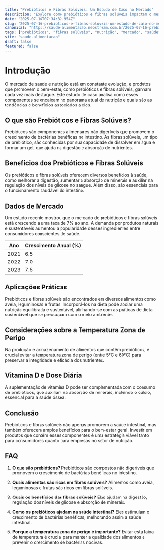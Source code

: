 ```yaml
---
title: "Prebióticos e Fibras Solúveis: Um Estudo de Caso no Mercado"
description: "Explore como prebióticos e fibras solúveis impactam o mercado de nutrição, abordando benefícios, dados e tendências."
date: "2025-07-16T07:34:32.954Z"
slug: "2025-07-16-prebioticos-e-fibras-soluveis-um-estudo-de-caso-no-mercado"
canonical: "https://saude-alimentacao.neostream.com.br/2025-07-16-prebioticos-e-fibras-soluveis-um-estudo-de-caso-no-mercado"
tags: ["prebióticos", "fibras solúveis", "nutrição", "mercado", "saúde"]
site: "saude-alimentacao"
draft: false
featured: false
---
```


# Introdução
O mercado de saúde e nutrição está em constante evolução, e produtos que promovem o bem-estar, como prebióticos e fibras solúveis, ganham cada vez mais destaque. Este estudo de caso analisa como esses componentes se encaixam no panorama atual de nutrição e quais são as tendências e benefícios associados a eles.

## O que são Prebióticos e Fibras Solúveis?
Prebióticos são componentes alimentares não digeríveis que promovem o crescimento de bactérias benéficas no intestino. As fibras solúveis, um tipo de prebiótico, são conhecidas por sua capacidade de dissolver em água e formar um gel, que ajuda na digestão e absorção de nutrientes.

## Benefícios dos Prebióticos e Fibras Solúveis
Os prebióticos e fibras solúveis oferecem diversos benefícios à saúde, como melhorar a digestão, aumentar a absorção de minerais e auxiliar na regulação dos níveis de glicose no sangue. Além disso, são essenciais para o funcionamento saudável do intestino.

## Dados de Mercado
Um estudo recente mostrou que o mercado de prebióticos e fibras solúveis está crescendo a uma taxa de 7% ao ano. A demanda por produtos naturais e sustentáveis aumentou a popularidade desses ingredientes entre consumidores conscientes de saúde.

| Ano | Crescimento Anual (%) |
|-----|-----------------------|
| 2021 | 6.5                   |
| 2022 | 7.0                   |
| 2023 | 7.5                   |

## Aplicações Práticas
Prebióticos e fibras solúveis são encontrados em diversos alimentos como aveia, leguminosas e frutas. Incorporá-los na dieta pode apoiar uma nutrição equilibrada e sustentável, alinhando-se com as práticas de dieta sustentável que se preocupam com o meio ambiente.

## Considerações sobre a Temperatura Zona de Perigo
Na produção e armazenamento de alimentos que contêm prebióticos, é crucial evitar a temperatura zona de perigo (entre 5°C e 60°C) para preservar a integridade e eficácia dos nutrientes.

## Vitamina D e Dose Diária
A suplementação de vitamina D pode ser complementada com o consumo de prebióticos, que auxiliam na absorção de minerais, incluindo o cálcio, essencial para a saúde óssea.

## Conclusão
Prebióticos e fibras solúveis não apenas promovem a saúde intestinal, mas também oferecem amplos benefícios para o bem-estar geral. Investir em produtos que contêm esses componentes é uma estratégia viável tanto para consumidores quanto para empresas no setor de nutrição.

## FAQ

1. **O que são prebióticos?**
   Prebióticos são compostos não digeríveis que promovem o crescimento de bactérias benéficas no intestino.

2. **Quais alimentos são ricos em fibras solúveis?**
   Alimentos como aveia, leguminosas e frutas são ricos em fibras solúveis.

3. **Quais os benefícios das fibras solúveis?**
   Elas ajudam na digestão, regulação dos níveis de glicose e absorção de minerais.

4. **Como os prebióticos ajudam na saúde intestinal?**
   Eles estimulam o crescimento de bactérias benéficas, melhorando assim a saúde intestinal.

5. **Por que a temperatura zona de perigo é importante?**
   Evitar esta faixa de temperatura é crucial para manter a qualidade dos alimentos e prevenir o crescimento de bactérias nocivas.